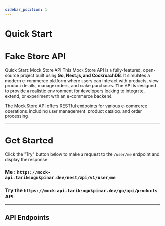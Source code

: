 ```yaml
---
sidebar_position: 1
---
```


# Quick Start

# Fake Store API

Quick Start: Mock Store API
This Mock Store API is a fully-featured, open-source project built using **Go, Nest.js, and CockroachDB**. It simulates a modern e-commerce platform where users can interact with products, view product details, manage orders, and make purchases. The API is designed to provide a realistic environment for developers looking to integrate, extend, or experiment with an e-commerce backend.

The Mock Store API offers RESTful endpoints for various e-commerce operations, including user management, product catalog, and order processing.

---

# Get Started

Click the "Try" button below to make a request to the `/user/me` endpoint and display the response:


### Me : `https://mock-api.tariksogukpinar.dev/nest/api/v1/user/me`

<TryApiExample apiEndpoint="https://mock-api.tariksogukpinar.dev/nest/api/v1/user/me" token="eyJhbGciOiJIUzI1NiIsInR5cCI6IkpXVCJ9.eyJpZCI6ImNtMTRwZ3NjMDAwMDBheW9kM3d1N2lnaGUiLCJleHAiOjE3MjY1NTk0NTd9.WJuywuEZsuEGiCjYnhAA0e6UtIk9B_qRQJ7wKQI3BVw" />

### Try the `https://mock-api.tariksogukpinar.dev/go/api/products` API

<TryApiExample apiEndpoint="https://mock-api.tariksogukpinar.dev/go/api/products" token="eyJhbGciOiJIUzI1NiIsInR5cCI6IkpXVCJ9.eyJpZCI6ImNtMTRwZ3NjMDAwMDBheW9kM3d1N2lnaGUiLCJleHAiOjE3MjY1NTk0NTd9.WJuywuEZsuEGiCjYnhAA0e6UtIk9B_qRQJ7wKQI3BVw" />

---

## API Endpoints